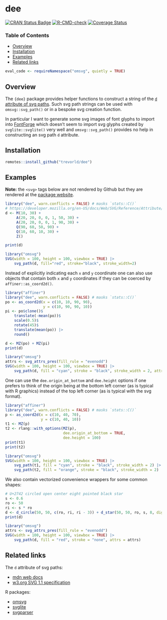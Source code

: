 # dee

[![CRAN Status Badge](https://www.r-pkg.org/badges/version/dee)](https://cran.r-project.org/package=dee)
[![R-CMD-check](https://github.com/trevorld/dee/actions/workflows/R-CMD-check.yaml/badge.svg?branch=main)](https://github.com/trevorld/dee/actions)
[![Coverage Status](https://codecov.io/gh/trevorld/dee/branch/main/graph/badge.svg)](https://app.codecov.io/gh/trevorld/dee)

### Table of Contents

* [Overview](#overview)
* [Installation](#installation)
* [Examples](#examples)
* [Related links](#related)

```r
eval_code <- requireNamespace("omsvg", quietly = TRUE)
```

## <a name="overview">Overview</a>

The `{dee}` package provides helper functions to construct a string of the [`d` attribute of svg paths](https://developer.mozilla.org/en-US/docs/Web/SVG/Reference/Attribute/d).  Such svg path strings can be used with `omsvg::svg_path()` or in a bespoke svg creation function.

In particular I want to generate some svg images of font glyphs to import into [FontForge](https://fontforge.org/docs/index.html) which doesn't seem to import svg glyphs created by `svglite::svglite()` very well and `omsvg::svg_path()` provides no help in constructing an svg path `d` attribute.

## <a name="installation">Installation</a>

```r
remotes::install_github("trevorld/dee")
```

## <a name="examples">Examples</a>

**Note:** the `<svg>` tags below are not rendered by Github but they are rendered at the [package website](https://trevorldavis.com/R/dee/dev/#examples).

```r
library("dee", warn.conflicts = FALSE) # masks `stats::C()`
# https://developer.mozilla.org/en-US/docs/Web/SVG/Reference/Attribute/d#example
d <- M(10, 30) +
     A(20, 20, 0, 0, 1, 50, 30) +
     A(20, 20, 0, 0, 1, 90, 30) +
     Q(90, 60, 50, 90) +
     Q(10, 60, 10, 30) +
     Z()

print(d)
```

```r
library("omsvg")
SVG(width = 100, height = 100, viewbox = TRUE) |>
    svg_path(d, fill="red", stroke="black", stroke_width=2)
```

Instead of explicitly indicating each `x` and `y` coordinate one
can also use objects that contain both `x` and `y` coordinates
if they can be coerced by `affiner::as_coord2d()`.

```r
library("affiner")
library("dee", warn.conflicts = FALSE) # masks `stats::C()`
po <- as_coord2d(x = c(10, 10, 90, 90),
                 y = c(10, 90, 90, 10))
pi <- po$clone()$
    translate(-mean(po))$
    scale(0.5)$
    rotate(45)$
    translate(mean(po)) |>
    round()

d <- MZ(po) + MZ(pi)
print(d)
```

```r
library("omsvg")
attrs <- svg_attrs_pres(fill_rule = "evenodd")
SVG(width = 100, height = 100, viewbox = TRUE) |>
    svg_path(d, fill = "cyan", stroke = "black", stroke_width = 2, attrs = attrs)
```

One can use the `dee.origin_at_bottom` and `dee.height` options if one
prefers to think of the origin being at the bottom left corner (as is typical
with R graphics) instead of the top left corner (as is typical with the svg format).

```r
library("affiner")
library("dee", warn.conflicts = FALSE) # masks `stats::C()`
p <- as_coord2d(x = c(10, 40, 70),
                y = c(10, 40, 10))
t1 <- MZ(p)
t2 <- rlang::with_options(MZ(p),
                          dee.origin_at_bottom = TRUE,
                          dee.height = 100)
print(t1)
print(t2)
```

```r
library("omsvg")
SVG(width = 100, height = 100, viewbox = TRUE) |>
    svg_path(t1, fill = "cyan", stroke = "black", stroke_width = 2) |>
    svg_path(t2, fill = "orange", stroke = "black", stroke_width = 2)
```

We also contain vectorized convenience wrappers for some common shapes:

```r
# U+2742 circled open center eight pointed black star
s <- 0.6
ro <- 50
ri <- s * ro
d <- d_circle(50, 50, c(ro, ri, ri - 3)) + d_star(50, 50, ro, s, 8, digits = 0)
print(d)
```

```r
library("omsvg")
attrs <- svg_attrs_pres(fill_rule = "evenodd")
SVG(width = 100, height = 100, viewbox = TRUE) |>
    svg_path(d, fill = "red", stroke = "none", attrs = attrs)
```

## <a name="related">Related links</a>

The `d` attribute of svg paths:

* [mdn web docs](https://developer.mozilla.org/en-US/docs/Web/SVG/Reference/Attribute/d)
* [w3.org SVG 1.1 specification](https://www.w3.org/TR/2011/REC-SVG11-20110816/paths.html#PathData)

R packages:

* [omsvg](https://github.com/rich-iannone/omsvg)
* [svglite](https://github.com/r-lib/svglite)
* [svgparser](https://github.com/coolbutuseless/svgparser)
